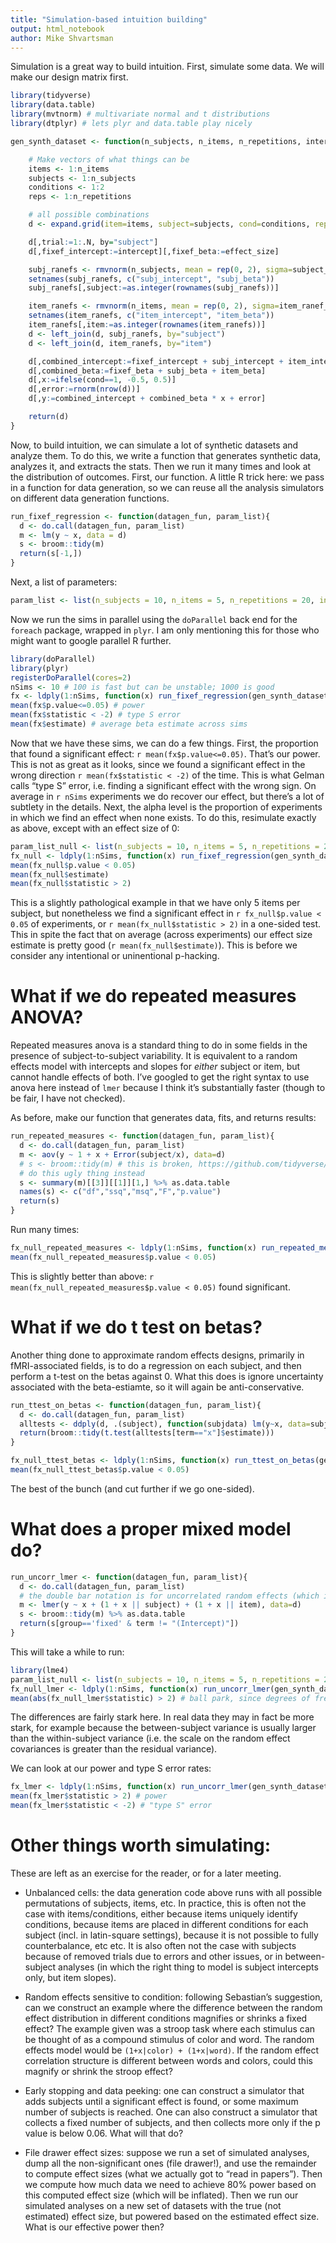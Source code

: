 ```yaml
---
title: "Simulation-based intuition building"
output: html_notebook
author: Mike Shvartsman
---
```


Simulation is a great way to build intuition. First, simulate some data. We will make our design matrix first. 

```r
library(tidyverse)
library(data.table)
library(mvtnorm) # multivariate normal and t distributions
library(dtplyr) # lets plyr and data.table play nicely

gen_synth_dataset <- function(n_subjects, n_items, n_repetitions, intercept, effect_size, subject_ranef_cov, item_ranef_cov){

	# Make vectors of what things can be 
	items <- 1:n_items
	subjects <- 1:n_subjects
	conditions <- 1:2
	reps <- 1:n_repetitions

	# all possible combinations
	d <- expand.grid(item=items, subject=subjects, cond=conditions, rep=reps) %>% as.data.table()

	d[,trial:=1:.N, by="subject"]
	d[,fixef_intercept:=intercept][,fixef_beta:=effect_size]

	subj_ranefs <- rmvnorm(n_subjects, mean = rep(0, 2), sigma=subject_ranef_cov) %>% as.data.table()
	setnames(subj_ranefs, c("subj_intercept", "subj_beta"))
	subj_ranefs[,subject:=as.integer(rownames(subj_ranefs))]

	item_ranefs <- rmvnorm(n_items, mean = rep(0, 2), sigma=item_ranef_cov) %>% as.data.table()
	setnames(item_ranefs, c("item_intercept", "item_beta"))
	item_ranefs[,item:=as.integer(rownames(item_ranefs))]
	d <- left_join(d, subj_ranefs, by="subject")
	d <- left_join(d, item_ranefs, by="item")

	d[,combined_intercept:=fixef_intercept + subj_intercept + item_intercept]
	d[,combined_beta:=fixef_beta + subj_beta + item_beta]
	d[,x:=ifelse(cond==1, -0.5, 0.5)]
	d[,error:=rnorm(nrow(d))]
	d[,y:=combined_intercept + combined_beta * x + error]

	return(d)
}
```

Now, to build intuition, we can simulate a lot of synthetic datasets and analyze them. To do this, we write a function that generates synthetic data, analyzes it, and extracts the stats. Then we run it many times and look at the distribution of outcomes. First, our function. A little R trick here: we pass in a function for data generation, so we can reuse all the analysis simulators on different data generation functions. 

```r
run_fixef_regression <- function(datagen_fun, param_list){
  d <- do.call(datagen_fun, param_list)
  m <- lm(y ~ x, data = d)
  s <- broom::tidy(m)
  return(s[-1,])
}
```

Next, a list of parameters: 
```r
param_list <- list(n_subjects = 10, n_items = 5, n_repetitions = 20, intercept=5, effect_size = 0.2,subject_ranef_cov=diag(2), item_ranef_cov=diag(2))
```

Now we run the sims in parallel using the `doParallel` back end for the `foreach` package, wrapped in `plyr`. I am only mentioning this for those who might want to google parallel R further. 

```r
library(doParallel)
library(plyr)
registerDoParallel(cores=2)
nSims <- 10 # 100 is fast but can be unstable; 1000 is good
fx <- ldply(1:nSims, function(x) run_fixef_regression(gen_synth_dataset, param_list), .parallel=TRUE) %>% as.data.table
mean(fx$p.value<=0.05) # power
mean(fx$statistic < -2) # type S error
mean(fx$estimate) # average beta estimate across sims
```

Now that we have these sims, we can do a few things. First, the proportion that found a significant effect: `r mean(fx$p.value<=0.05)`. That's our power. This is not as great as it looks, since we found a significant effect in the wrong direction `r mean(fx$statistic < -2)` of the time. This is what Gelman calls "type S" error, i.e. finding a significant effect with the wrong sign. On average in `r nSims` experiments we do recover our effect, but there's a lot of subtlety in the details. Next, the alpha level is the proportion of experiments in which we find an effect when none exists. To do this, resimulate exactly as above, except with an effect size of 0: 

```r
param_list_null <- list(n_subjects = 10, n_items = 5, n_repetitions = 20, intercept=5, effect_size = 0, subject_ranef_cov=diag(2), item_ranef_cov=diag(2))
fx_null <- ldply(1:nSims, function(x) run_fixef_regression(gen_synth_dataset, param_list), .parallel=TRUE) %>% as.data.table
mean(fx_null$p.value < 0.05)
mean(fx_null$estimate)
mean(fx_null$statistic > 2)
```

This is a slightly pathological example in that we have only 5 items per subject, but nonetheless we find a significant effect in `r fx_null$p.value < 0.05` of experiments, or `r mean(fx_null$statistic > 2)` in a one-sided test. This in spite the fact that on average (across experiments) our effect size estimate is pretty good (`r mean(fx_null$estimate)`). This is before we consider any intentional or uninentional p-hacking.  

# What if we do repeated measures ANOVA? 

Repeated measures anova is a standard thing to do in some fields in the presence of subject-to-subject variability. It is equivalent to a random effects model with intercepts and slopes for *either* subject or item, but cannot handle effects of both. I've googled to get the right syntax to use anova here instead of `lmer` because I think it's substantially faster (though to be fair, I have not checked). 

As before, make our function that generates data, fits, and returns results: 
```r
run_repeated_measures <- function(datagen_fun, param_list){
  d <- do.call(datagen_fun, param_list)
  m <- aov(y ~ 1 + x + Error(subject/x), data=d)
  # s <- broom::tidy(m) # this is broken, https://github.com/tidyverse/broom/issues/95
  # do this ugly thing instead
  s <- summary(m)[[3]][[1]][1,] %>% as.data.table
  names(s) <- c("df","ssq","msq","F","p.value")
  return(s)
}
```

Run many times: 
```r
fx_null_repeated_measures <- ldply(1:nSims, function(x) run_repeated_measures(gen_synth_dataset, param_list), .parallel=TRUE) %>% as.data.table
mean(fx_null_repeated_measures$p.value < 0.05)
```
This is slightly better than above: `r mean(fx_null_repeated_measures$p.value < 0.05)` found significant. 

# What if we do t test on betas? 

Another thing done to approximate random effects designs, primarily in fMRI-associated fields, is to do a regression on each subject, and then perform a t-test on the betas against 0. What this does is ignore uncertainty associated with the beta-estiamte, so it will again be anti-conservative. 

```r
run_ttest_on_betas <- function(datagen_fun, param_list){
  d <- do.call(datagen_fun, param_list)
  alltests <- ddply(d, .(subject), function(subjdata) lm(y~x, data=subjdata) %>% broom::tidy()) %>% as.data.table
  return(broom::tidy(t.test(alltests[term=="x"]$estimate)))
}
```

```r
fx_null_ttest_betas <- ldply(1:nSims, function(x) run_ttest_on_betas(gen_synth_dataset, param_list), .parallel=TRUE) %>% as.data.table
mean(fx_null_ttest_betas$p.value < 0.05)
```
The best of the bunch (and cut further if we go one-sided). 

# What does a proper mixed model do? 
```r
run_uncorr_lmer <- function(datagen_fun, param_list){
  d <- do.call(datagen_fun, param_list)
  # the double bar notation is for uncorrelated random effects (which is what we generated with diagonal covariances)
  m <- lmer(y ~ x + (1 + x || subject) + (1 + x || item), data=d)
  s <- broom::tidy(m) %>% as.data.table
  return(s[group=='fixed' & term != "(Intercept)"])
}
```
This will take a while to run: 
```r
library(lme4)
param_list_null <- list(n_subjects = 10, n_items = 5, n_repetitions = 20, intercept=5, effect_size = 0 ,subject_ranef_cov=diag(2), item_ranef_cov=diag(2))
fx_null_lmer <- ldply(1:nSims, function(x) run_uncorr_lmer(gen_synth_dataset, param_list_null), .parallel=TRUE) %>% as.data.table
mean(abs(fx_null_lmer$statistic) > 2) # ball park, since degrees of freedom are not defined -- this is two-sided, one-sided will be even better. 
```
The differences are fairly stark here. In real data they may in fact be more stark, for example because the between-subject variance is usually larger than the within-subject variance (i.e. the scale on the random effect covariances is greater than the residual variance). 

We can look at our power and type S error rates: 
```r
fx_lmer <- ldply(1:nSims, function(x) run_uncorr_lmer(gen_synth_dataset, param_list), .parallel=TRUE) %>% as.data.table
mean(fx_lmer$statistic > 2) # power
mean(fx_lmer$statistic < -2) # "type S" error
```

# Other things worth simulating: 

These are left as an exercise for the reader, or for a later meeting. 

- Unbalanced cells: the data generation code above runs with all possible permutations of subjects, items, etc. In practice, this is often not the case with items/conditions, either because items uniquely identify conditions, because items are placed in different conditions for each subject (incl. in latin-square settings), because it is not possible to fully counterbalance, etc etc. It is also often not the case with subjects because of removed trials due to errors and other issues, or in between-subject analyses (in which the right thing to model is subject intercepts only, but item slopes). 

- Random effects sensitive to condition: following Sebastian's suggestion, can we construct an example where the difference between the random effect distribution in different conditions magnifies or shrinks a fixed effect? The example given was a stroop task where each stimulus can be thought of as a compound stimulus of color and word. The random effects model would be `(1+x|color) + (1+x|word)`. If the random effect correlation structure is different between words and colors, could this magnify or shrink the stroop effect? 

- Early stopping and data peeking: one can construct a simulator that adds subjects until a significant effect is found, or some maximum number of subjects is reached. One can also construct a simulator that collects a fixed number of subjects, and then collects more only if the p value is below 0.06. What will that do? 

- File drawer effect sizes: suppose we run a set of simulated analyses, dump all the non-significant ones (file drawer!), and use the remainder to compute effect sizes (what we actually got to "read in papers"). Then we compute how much data we need to achieve 80% power based on this computed effect size (which will be inflated). Then we run our simulated analyses on a new set of datasets with the true (not estimated) effect size, but powered based on the estimated effect size. What is our effective power then? 